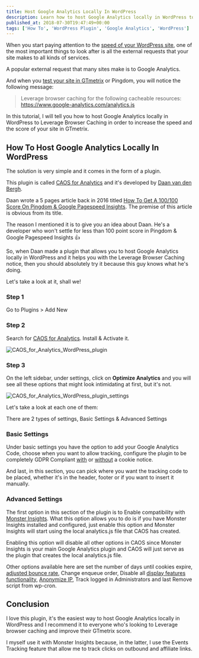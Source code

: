 ```yaml
---
title: Host Google Analytics Locally In WordPress
description: Learn how to host Google Analytics locally in WordPress to Leverage Browser Caching and increase the speed and the score of your site in GTmetrix.
published_at: 2018-07-30T19:47:49+00:00
tags: ['How To', 'WordPress Plugin', 'Google Analytics', 'WordPress']
---
```


When you start paying attention to the [speed of your WordPress site][1], one of the most important things to look after is all the external requests that your site makes to all kinds of services.

A popular external request that many sites make is to Google Analytics.

And when you [test your site in GTmetrix][2] or Pingdom, you will notice the following message:

> Leverage browser caching for the following cacheable resources: https://www.google-analytics.com/analytics.js

In this tutorial, I will tell you how to host Google Analytics locally in WordPress to Leverage Browser Caching in order to increase the speed and the score of your site in GTmetrix.

## How To Host Google Analytics Locally In WordPress

The solution is very simple and it comes in the form of a plugin.

This plugin is called [CAOS for Analytics][3] and it's developed by [Daan van den Bergh][4].

Daan wrote a 5 pages article back in 2016 titled [How To Get A 100/100 Score On Pingdom & Google Pagespeed Insights][5]. The premise of this article is obvious from its title.

The reason I mentioned it is to give you an idea about Daan. He's a developer who won't settle for less than 100 point score in Pingdom & Google Pagespeed Insights 👍

So, when Daan made a plugin that allows you to host Google Analytics locally in WordPress and it helps you with the Leverage Browser Caching notice, then you should absolutely try it because this guy knows what he's doing.

Let's take a look at it, shall we!

### Step 1

Go to Plugins > Add New

### Step 2

Search for [CAOS for Analytics][3]. Install & Activate it.

![CAOS_for_Analytics_WordPress_plugin](/images/posts/CAOS_for_Analytics_WordPress_plugin.png)

### Step 3

On the left sidebar, under settings, click on **Optimize Analytics** and you will see all these options that might look intimidating at first, but it's not.

![CAOS_for_Analytics_WordPress_plugin_settings](/images/posts/CAOS_for_Analytics_WordPress_plugin_settings.png)

Let's take a look at each one of them:

There are 2 types of settings, Basic Settings & Advanced Settings

### Basic Settings

Under basic settings you have the option to add your Google Analytics Code, choose when you want to allow tracking, configure the plugin to be completely GDPR Compliant [with][9] or [without][10] a cookie notice.

And last, in this section, you can pick where you want the tracking code to be placed, whether it's in the header, footer or if you want to insert it manually.

### Advanced Settings

The first option in this section of the plugin is to Enable compatibility with [Monster Insights][11]. What this option allows you to do is if you have Monster Insights installed and configured, just enable this option and Monster Insights will start using the local analytics.js file that CAOS has created.

Enabling this option will disable all other options in CAOS since Monster Insights is your main Google Analytics plugin and CAOS will just serve as the plugin that creates the local analytics.js file.

Other options available here are set the number of days until cookies expire, [adjusted bounce rate][12], Change enqueue order, Disable all [display features functionality][13], [Anonymize IP][14], Track logged in Administrators and last Remove script from wp-cron.

## Conclusion

I love this plugin, it's the easiest way to host Google Analytics locally in WordPress and I recommend it to everyone who's looking to Leverage browser caching and improve their GTmetrix score.

I myself use it with Monster Insights because, in the latter, I use the Events Tracking feature that allow me to track clicks on outbound and affiliate links.

[1]: https://www.news47ell.com/reviews/lightning-base-review-managed-wordpress-hosting/
[2]: https://www.news47ell.com/reviews/litespeed-cache-review-best-wordpress-caching-plugin/
[3]: https://wordpress.org/plugins/host-analyticsjs-local/
[4]: https://dev.daanvandenbergh.com/about/
[5]: https://dev.daanvandenbergh.com/how-to/pagespeed-pingdom-w3tc-autoptimize/
[9]: https://dev.daanvandenbergh.com/wordpress/analytics-gdpr-caos/
[10]: https://dev.daanvandenbergh.com/wordpress/analytics-gdpr-anonymize-ip-cookie-notice/
[11]: https://wordpress.org/plugins/google-analytics-for-wordpress/
[12]: https://moz.com/blog/adjusted-bounce-rate
[13]: https://developers.google.com/analytics/devguides/collection/analyticsjs/display-features
[14]: https://support.google.com/analytics/answer/2763052?hl=en
